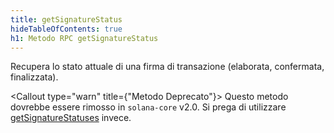 ```yaml
---
title: getSignatureStatus
hideTableOfContents: true
h1: Metodo RPC getSignatureStatus
---
```


Recupera lo stato attuale di una firma di transazione (elaborata, confermata,
finalizzata).

<Callout type="warn" title={"Metodo Deprecato"}>
  Questo metodo dovrebbe essere rimosso in `solana-core` v2.0. Si prega di
  utilizzare [getSignatureStatuses](/docs/rpc/http/getsignaturestatuses) invece.
</Callout>
